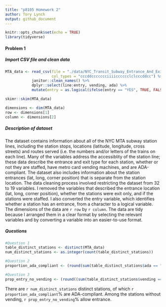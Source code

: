 ```yaml
---
title: "p8105 Homework 2"
author: Tory Lynch 
output: github_document
---
```


```r
knitr::opts_chunk$set(echo = TRUE)
library(tidyverse)
```

#### Problem 1

##### Import CSV file and clean data 
```r
MTA_data <- read_csv(file = "./data/NYC_Transit_Subway_Entrance_And_Exit_Data.csv", 
                     col_types = "cccddccccccciiiicccccclclcccddcc") %>%
            janitor::clean_names() %>%
            dplyr::select(line:entry, vending, ada) %>%
            mutate(entry = as.logical(ifelse(entry == "YES", TRUE, FALSE))) 

skimr::skim(MTA_data)
```

```r
dimensions <- dim(MTA_data)
row <- dimensions[1]
column <- dimensions[2]
```

##### Description of dataset 
The dataset contains information about all of the NYC MTA subway station lines, including the station stops, locations (latitude, longitude, cross streets) and routes served (i.e. the numbers and/or letters of the trains on each line). Many of the variables address the accessiblity of the station line; these data describe the entrance and exit type for each station, whether or not they are staffed, have metro card vending machines, and are ADA-compliant. The dataset also includes information about the station entrances (lat, long, corner position) that is separate from the station location. The data cleaning process involved restricting the dataset from 32 to 19 variables. I removed the variables that described the entrance location (lat, long, corner position), whether the stations were exit only, and if the stations were staffed. I also converted the entry variable, which identifies whether a station has an entrance, from a character to a logical variable. The dimensions of the data are `r row` by `r column`. The data are tidy because I arranged them in a clear format by selecting the relevant variables and by converting a variable into an easier-to-use format. 

##### Questions 
```r
#Question 1
table_distinct_stations <- distinct(MTA_data) 
num_distinct_stations <- as.integer(count(table_distinct_stations))

#Question 2 
proportion_ada_compliant <- (round(sum(table_distinct_stations$ada == "TRUE") / num_distinct_stations, 3))*100

#Question 3 
prop_entry_no_vending <- (round((sum(table_distinct_stations$vending == "NO" & table_distinct_stations$entry == "TRUE") /                sum(table_distinct_stations$vending == "NO")), 3))*100
```

There are `r num_distinct_stations` distinct stations, of which `r proportion_ada_compliant`% are ADA-compliant. Among the stations without vending, `r prop_entry_no_vending`% allow entrance. 

